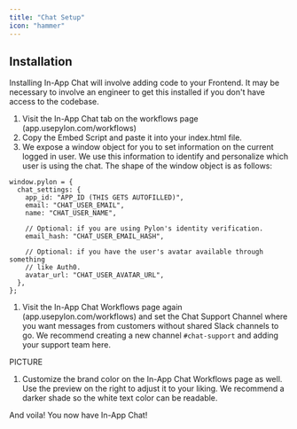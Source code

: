 ```yaml
---
title: "Chat Setup"
icon: "hammer"
---
```


## Installation

<Note>
  Installing In-App Chat will involve adding code to your Frontend. It may be
  necessary to involve an engineer to get this installed if you don't have
  access to the codebase.
</Note>

1. Visit the In-App Chat tab on the workflows page (app.usepylon.com/workflows)
1. Copy the Embed Script and paste it into your index.html file.
1. We expose a window object for you to set information on the current logged in user. We use this information to identify and personalize which user is using the chat. The shape of the window object is as follows:

```
window.pylon = {
  chat_settings: {
    app_id: "APP_ID (THIS GETS AUTOFILLED)",
    email: "CHAT_USER_EMAIL",
    name: "CHAT_USER_NAME",

    // Optional: if you are using Pylon's identity verification.
    email_hash: "CHAT_USER_EMAIL_HASH",

    // Optional: if you have the user's avatar available through something
    // like Auth0.
    avatar_url: "CHAT_USER_AVATAR_URL",
  },
};
```

1. Visit the In-App Chat Workflows page again (app.usepylon.com/workflows) and set the Chat Support Channel where you want messages from customers without shared Slack channels to go. We recommend creating a new channel `#chat-support` and adding your support team here.

PICTURE

1. Customize the brand color on the In-App Chat Workflows page as well. Use the preview on the right to adjust it to your liking. We recommend a darker shade so the white text color can be readable.

And voila! You now have In-App Chat!

